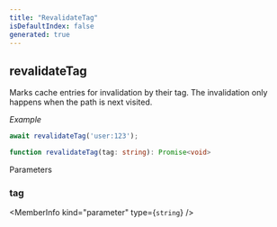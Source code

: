 ```yaml
---
title: "RevalidateTag"
isDefaultIndex: false
generated: true
---
```



<!-- This file was generated from the CommandKit source. Do not modify. Instead, re-run the "docgen" script -->


## revalidateTag

<GenerationInfo sourceFile="packages/cache/src/use-cache.ts" sourceLine="254" packageName="@commandkit/cache" />

Marks cache entries for invalidation by their tag. The invalidation only happens when the path is next visited.



*Example*

```ts
await revalidateTag('user:123');
```

```ts title="Signature"
function revalidateTag(tag: string): Promise<void>
```
Parameters

### tag

<MemberInfo kind="parameter" type={`string`} />

